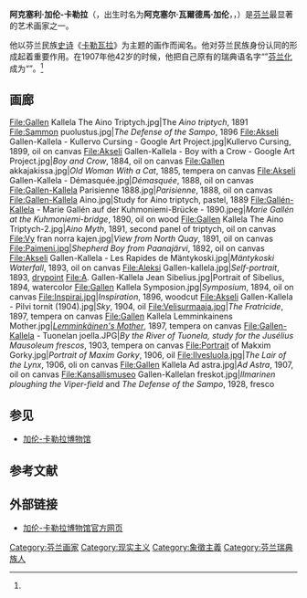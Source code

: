 {{Infobox artist
| name             = 阿克塞利·加伦-卡勒拉
| native_name      = Akseli Gallen-Kallela
| native_name_lang = fi
| birth_name       = Axel Waldemar Gallén
| image            = Akseli Gallen-Kallela 01 crop.jpg
| image_size       = 
| alt              = 
| caption          = 加伦-卡勒拉在19世纪90年代初期
| birth_date       = {{Birth date|1865|04|26}}
| birth_place      = [[芬兰大公国|芬兰大公国]][[波里|波里]]
| death_date       = {{Death date and age|1931|03|07|1865|04|26}}
| death_place      = [[瑞典|瑞典]][[斯德哥尔摩|斯德哥尔摩]]
| resting_place    = 
| resting_place_coordinates = <!-- {{Coord|LAT|LONG|type:landmark|display=inline}} -->
| nationality      = {{FIN}}
| education        = 
| alma_mater       = 
| known_for        = 画家
| notable_works    = 
| style            = [[浪漫民族主义|浪漫民族主义]]、[[现实主义|现实主义]]、[[象征主义|象征主义]]
| movement         = 
| spouse           = 
| awards           = <!-- {{awd|award|year|title|role|name}} -->
| elected          = 
| patrons          = 
| memorials        = 
| website          = 
| module           =
}}
'''阿克塞利·加伦-卡勒拉'''（{{lang-fi|Akseli Gallen-Kallela}}，出生时名为'''阿克塞尔·瓦爾德馬·加伦'''，{{lang-sv|Axel Waldemar Gallén}}，{{bd|1865年|4月26日|1931年|3月7日|catIdx=Gallen-Kallela, Akseli}}）是[[芬兰|芬兰]]最显著的艺术画家之一。

他以芬兰民族[[史诗|史诗]]《[[卡勒瓦拉|卡勒瓦拉]]》为主题的画作而闻名。他对芬兰民族身份认同的形成起着重要作用。在1907年他42岁的时候，他把自己原有的瑞典语名字“{{lang|sv|Axel Gallén}}”[[芬兰人名#外语姓氏芬兰化|芬兰化]]成为“{{lang|fi|Akseli Gallen-Kallela}}”。<ref name="传记"/>

== 画廊 ==
<gallery mode=packed-hover heights=154px>
File:Gallen Kallela The Aino Triptych.jpg|The ''Aino triptych'', 1891
File:Sammon puolustus.jpg|''The Defense of the Sampo'', 1896
File:Akseli Gallen-Kallela - Kullervo Cursing - Google Art Project.jpg|Kullervo Cursing, 1899, oil on canvas
File:Akseli Gallen-Kallela - Boy with a Crow - Google Art Project.jpg|''Boy and Crow'', 1884, oil on canvas
File:Gallen akkajakissa.jpg|''Old Woman With a Cat'', 1885, tempera on canvas
File:Akseli Gallen-Kallela - Démasquée.jpg|''Démasquée'', 1888, oil on canvas
File:Gallen-Kallela Parisienne 1888.jpg|''Parisienne'', 1888, oil on canvas
File:Gallen-Kallela Aino.jpg|Study for Aino triptych, pastel, 1889
File:Gallén-Kallela - Marie Gallén auf der Kuhmoniemi-Brücke - 1890.jpeg|''Marie Gallén at the Kuhmoniemi-bridge'', 1890, oil on wood
File:Gallen Kallela The Aino Triptych-2.jpg|''Aino Myth'', 1891, second panel of triptych, oil on canvas
File:Vy fran norra kajen.jpg|''View from North Quay'', 1891, oil on canvas
File:Paimeni.jpg|''Shepherd Boy from Paanajärvi'', 1892, oil on canvas
File:Akseli Gallen-Kallela - Les Rapides de Mäntykoski.jpg|''Mäntykoski Waterfall'', 1893, oil on canvas
File:Aleksi Gallen-kallela.jpg|''Self-portrait'', 1893, [[drypoint|drypoint]]
File:A. Gallen-Kallela Jean Sibelius.jpg|Portrait of Sibelius, 1894, watercolor
File:Gallen Kallela Symposion.jpg|''Symposium'', 1894, oil on canvas
File:Inspirai.jpg|''Inspiration'', 1896, woodcut
File:Akseli Gallen-Kallela - Pilvi tornit (1904).jpg|''Sky'', 1904, oil
File:Velisurmaaja.jpg|''The Fratricide'', 1897, tempera on canvas
File:Gallen Kallela Lemminkainens Mother.jpg|''[[Lemminkäinen's_Mother|Lemminkäinen's Mother]]'', 1897, tempera on canvas
File:Gallen-Kallela - Tuonelan joella.JPG|''By the River of Tuonela, study for the Jusélius Mausoleum frescos'', 1903, tempera on canvas
File:Portrait of Makxim Gorky.jpg|''Portrait of Maxim Gorky'', 1906, oil
File:Ilvesluola.jpg|''The Lair of the Lynx'', 1906, oli on canvas
File:Gallen Kallela Ad astra.jpg|''Ad Astra'', 1907, oil on canvas
File:Kansallismuseo Gallen-Kallelan freskot.jpg|'' Ilmarinen ploughing the Viper-field'' and ''The Defense of the Sampo'', 1928, fresco
</gallery>

== 参见 ==
* [[加伦-卡勒拉博物馆|加伦-卡勒拉博物馆]]

== 参考文献 ==
{{Reflist|30em|refs=
<ref name="传记">{{cite web | url = http://www.kansallisbiografia.fi/english/?id=3194 | title = Gallen-Kallela, Akseli (1865 - 1931) | author = Reitala, Aimo （英译者： Fletcher, Roderick） | language = en | publisher = kansallisbiografia.fi | accessdate = 2016-09-11 | archive-date = 2016-10-13 | archive-url = https://web.archive.org/web/20161013074024/http://www.kansallisbiografia.fi/english/?id=3194 | dead-url = no }}</ref>
}}

== 外部链接 ==
{{commonscat|Akseli Gallen-Kallela}}
* [http://www.gallen-kallela.fi/ 加伦-卡勒拉博物馆官方网页] {{Wayback|url=http://www.gallen-kallela.fi/ |date=20110720181527 }} {{fi}} {{sv}} {{en}} {{ru}}

{{Authority control}}
{{DEFAULTSORT:Gallen-Kallela, Akseli}}

[[Category:芬兰画家|Category:芬兰画家]]
[[Category:现实主义|Category:现实主义]]
[[Category:象徵主義|Category:象徵主義]]
[[Category:芬兰瑞典族人|Category:芬兰瑞典族人]]
